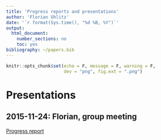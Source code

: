 ```yaml
---
title: 'Progress reports and presentations'
author: 'Florian Uhlitz'
date: '`r format(Sys.time(), "%d %B, %Y")`'
output: 
  html_document: 
    number_sections: no
    toc: yes
bibliography: ~/papers.bib
---
```


```r

knitr::opts_chunk$set(echo = F, message = F, warning = F,
                      dev = "png", fig.ext = ".png")

```

# Presentations

## 2015-11-24: Florian, group meeting

[Progress report](data/rep/foobar.pdf)

